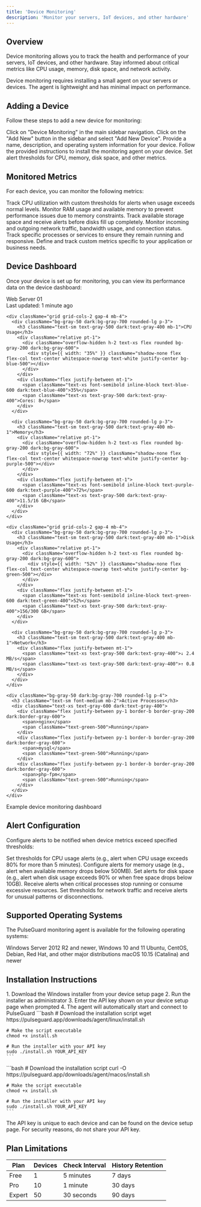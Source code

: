 ```yaml
---
title: 'Device Monitoring'
description: 'Monitor your servers, IoT devices, and other hardware'
---
```


## Overview

Device monitoring allows you to track the health and performance of your servers, IoT devices, and other hardware. Stay informed about critical metrics like CPU usage, memory, disk space, and network activity.

<Note>
  Device monitoring requires installing a small agent on your servers or devices. The agent is lightweight and has minimal impact on performance.
</Note>

## Adding a Device

Follow these steps to add a new device for monitoring:

<Steps>
  <Step title="Navigate to the Device Monitoring section">
    Click on "Device Monitoring" in the main sidebar navigation.
  </Step>
  <Step title="Add a new device">
    Click on the "Add New" button in the sidebar and select "Add New Device".
  </Step>
  <Step title="Enter device details">
    Provide a name, description, and operating system information for your device.
  </Step>
  <Step title="Install the monitoring agent">
    Follow the provided instructions to install the monitoring agent on your device.
  </Step>
  <Step title="Configure monitoring parameters">
    Set alert thresholds for CPU, memory, disk space, and other metrics.
  </Step>
</Steps>

## Monitored Metrics

For each device, you can monitor the following metrics:

<CardGroup cols={3}>
  <Card title="CPU Usage" icon="microchip" color="#3B82F6">
    Track CPU utilization with custom thresholds for alerts when usage exceeds normal levels.
  </Card>
  <Card title="Memory Usage" icon="memory" color="#8B5CF6">
    Monitor RAM usage and available memory to prevent performance issues due to memory constraints.
  </Card>
  <Card title="Disk Space" icon="hard-drive" color="#22C55E">
    Track available storage space and receive alerts before disks fill up completely.
  </Card>
  <Card title="Network Activity" icon="network-wired" color="#F59E0B">
    Monitor incoming and outgoing network traffic, bandwidth usage, and connection status.
  </Card>
  <Card title="Process Monitoring" icon="layer-group" color="#EC4899">
    Track specific processes or services to ensure they remain running and responsive.
  </Card>
  <Card title="Custom Metrics" icon="chart-pie" color="#6366F1">
    Define and track custom metrics specific to your application or business needs.
  </Card>
</CardGroup>

## Device Dashboard

Once your device is set up for monitoring, you can view its performance data on the device dashboard:

<Frame>
  <div className="bg-white dark:bg-gray-800 rounded-lg border border-gray-200 dark:border-gray-700 p-5">
    <div className="flex justify-between items-center mb-4">
      <div className="flex items-center">
        <div className="w-3 h-3 bg-green-500 rounded-full mr-2"></div>
        <span className="font-medium">Web Server 01</span>
      </div>
      <span className="text-sm text-gray-500 dark:text-gray-400">Last updated: 1 minute ago</span>
    </div>
    
    <div className="grid grid-cols-2 gap-4 mb-4">
      <div className="bg-gray-50 dark:bg-gray-700 rounded-lg p-3">
        <h3 className="text-sm text-gray-500 dark:text-gray-400 mb-1">CPU Usage</h3>
        <div className="relative pt-1">
          <div className="overflow-hidden h-2 text-xs flex rounded bg-gray-200 dark:bg-gray-600">
            <div style={{ width: "35%" }} className="shadow-none flex flex-col text-center whitespace-nowrap text-white justify-center bg-blue-500"></div>
          </div>
        </div>
        <div className="flex justify-between mt-1">
          <span className="text-xs font-semibold inline-block text-blue-600 dark:text-blue-400">35%</span>
          <span className="text-xs text-gray-500 dark:text-gray-400">Cores: 8</span>
        </div>
      </div>
      
      <div className="bg-gray-50 dark:bg-gray-700 rounded-lg p-3">
        <h3 className="text-sm text-gray-500 dark:text-gray-400 mb-1">Memory</h3>
        <div className="relative pt-1">
          <div className="overflow-hidden h-2 text-xs flex rounded bg-gray-200 dark:bg-gray-600">
            <div style={{ width: "72%" }} className="shadow-none flex flex-col text-center whitespace-nowrap text-white justify-center bg-purple-500"></div>
          </div>
        </div>
        <div className="flex justify-between mt-1">
          <span className="text-xs font-semibold inline-block text-purple-600 dark:text-purple-400">72%</span>
          <span className="text-xs text-gray-500 dark:text-gray-400">11.5/16 GB</span>
        </div>
      </div>
    </div>
    
    <div className="grid grid-cols-2 gap-4 mb-4">
      <div className="bg-gray-50 dark:bg-gray-700 rounded-lg p-3">
        <h3 className="text-sm text-gray-500 dark:text-gray-400 mb-1">Disk Usage</h3>
        <div className="relative pt-1">
          <div className="overflow-hidden h-2 text-xs flex rounded bg-gray-200 dark:bg-gray-600">
            <div style={{ width: "52%" }} className="shadow-none flex flex-col text-center whitespace-nowrap text-white justify-center bg-green-500"></div>
          </div>
        </div>
        <div className="flex justify-between mt-1">
          <span className="text-xs font-semibold inline-block text-green-600 dark:text-green-400">52%</span>
          <span className="text-xs text-gray-500 dark:text-gray-400">156/300 GB</span>
        </div>
      </div>
      
      <div className="bg-gray-50 dark:bg-gray-700 rounded-lg p-3">
        <h3 className="text-sm text-gray-500 dark:text-gray-400 mb-1">Network</h3>
        <div className="flex justify-between mt-1">
          <span className="text-xs text-gray-500 dark:text-gray-400">↓ 2.4 MB/s</span>
          <span className="text-xs text-gray-500 dark:text-gray-400">↑ 0.8 MB/s</span>
        </div>
      </div>
    </div>
    
    <div className="bg-gray-50 dark:bg-gray-700 rounded-lg p-4">
      <h3 className="text-sm font-medium mb-2">Active Processes</h3>
      <div className="text-xs text-gray-600 dark:text-gray-400">
        <div className="flex justify-between py-1 border-b border-gray-200 dark:border-gray-600">
          <span>nginx</span>
          <span className="text-green-500">Running</span>
        </div>
        <div className="flex justify-between py-1 border-b border-gray-200 dark:border-gray-600">
          <span>mysql</span>
          <span className="text-green-500">Running</span>
        </div>
        <div className="flex justify-between py-1 border-b border-gray-200 dark:border-gray-600">
          <span>php-fpm</span>
          <span className="text-green-500">Running</span>
        </div>
      </div>
    </div>
  </div>
  <figcaption>Example device monitoring dashboard</figcaption>
</Frame>

## Alert Configuration

Configure alerts to be notified when device metrics exceed specified thresholds:

<AccordionGroup>
  <Accordion title="CPU Usage Alerts">
    Set thresholds for CPU usage alerts (e.g., alert when CPU usage exceeds 80% for more than 5 minutes).
  </Accordion>
  <Accordion title="Memory Usage Alerts">
    Configure alerts for memory usage (e.g., alert when available memory drops below 500MB).
  </Accordion>
  <Accordion title="Disk Space Alerts">
    Set alerts for disk space (e.g., alert when disk usage exceeds 90% or when free space drops below 10GB).
  </Accordion>
  <Accordion title="Process Monitoring">
    Receive alerts when critical processes stop running or consume excessive resources.
  </Accordion>
  <Accordion title="Network Alerts">
    Set thresholds for network traffic and receive alerts for unusual patterns or disconnections.
  </Accordion>
</AccordionGroup>

## Supported Operating Systems

The PulseGuard monitoring agent is available for the following operating systems:

<CardGroup cols={3}>
  <Card title="Windows" icon="windows">
    Windows Server 2012 R2 and newer, Windows 10 and 11
  </Card>
  <Card title="Linux" icon="linux">
    Ubuntu, CentOS, Debian, Red Hat, and other major distributions
  </Card>
  <Card title="macOS" icon="apple">
    macOS 10.15 (Catalina) and newer
  </Card>
</CardGroup>

## Installation Instructions

<Tabs>
  <Tab title="Windows">
    1. Download the Windows installer from your device setup page
    2. Run the installer as administrator
    3. Enter the API key shown on your device setup page when prompted
    4. The agent will automatically start and connect to PulseGuard
  </Tab>
  <Tab title="Linux">
    ```bash
    # Download the installation script
    wget https://pulseguard.app/downloads/agent/linux/install.sh
    
    # Make the script executable
    chmod +x install.sh
    
    # Run the installer with your API key
    sudo ./install.sh YOUR_API_KEY
    ```
  </Tab>
  <Tab title="macOS">
    ```bash
    # Download the installation script
    curl -O https://pulseguard.app/downloads/agent/macos/install.sh
    
    # Make the script executable
    chmod +x install.sh
    
    # Run the installer with your API key
    sudo ./install.sh YOUR_API_KEY
    ```
  </Tab>
</Tabs>

<Note>
  The API key is unique to each device and can be found on the device setup page. For security reasons, do not share your API key.
</Note>

## Plan Limitations

<table>
  <thead>
    <tr>
      <th>Plan</th>
      <th>Devices</th>
      <th>Check Interval</th>
      <th>History Retention</th>
    </tr>
  </thead>
  <tbody>
    <tr>
      <td>Free</td>
      <td>1</td>
      <td>5 minutes</td>
      <td>7 days</td>
    </tr>
    <tr>
      <td>Pro</td>
      <td>10</td>
      <td>1 minute</td>
      <td>30 days</td>
    </tr>
    <tr>
      <td>Expert</td>
      <td>50</td>
      <td>30 seconds</td>
      <td>90 days</td>
    </tr>
  </tbody>
</table> 
